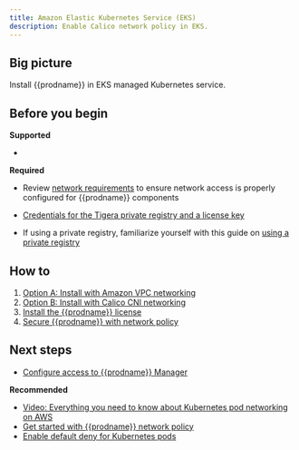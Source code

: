 ```yaml
---
title: Amazon Elastic Kubernetes Service (EKS)
description: Enable Calico network policy in EKS.
---
```



## Big picture

Install {{prodname}} in EKS managed Kubernetes service.

## Before you begin

**Supported**

- <Eks />

**Required**

- Review [network requirements](requirements.mdx#network-requirements) to ensure network access is properly configured for {{prodname}} components

- [Credentials for the Tigera private registry and a license key](calico-enterprise.mdx)

- If using a private registry, familiarize yourself with this guide on [using a private registry](private-registry/index.mdx)

## How to

1. [Option A: Install with Amazon VPC networking](#install-eks-with-amazon-vpc-networking)
1. [Option B: Install with Calico CNI networking](#install-eks-with-calico-networking)
1. [Install the {{prodname}} license](#install-the-calico-enterprise-license)
1. [Secure {{prodname}} with network policy](#secure-calico-enterprise-with-network-policy)

<InstallEKS clusterType='standalone' />

## Next steps

- [Configure access to {{prodname}} Manager](../../operations/cnx/access-the-manager.mdx)

**Recommended**

- [Video: Everything you need to know about Kubernetes pod networking on AWS](https://www.projectcalico.org/everything-you-need-to-know-about-kubernetes-pod-networking-on-aws/)
- [Get started with {{prodname}} network policy](../../network-policy/beginners/calico-network-policy.mdx)
- [Enable default deny for Kubernetes pods](../../network-policy/beginners/kubernetes-default-deny.mdx)
